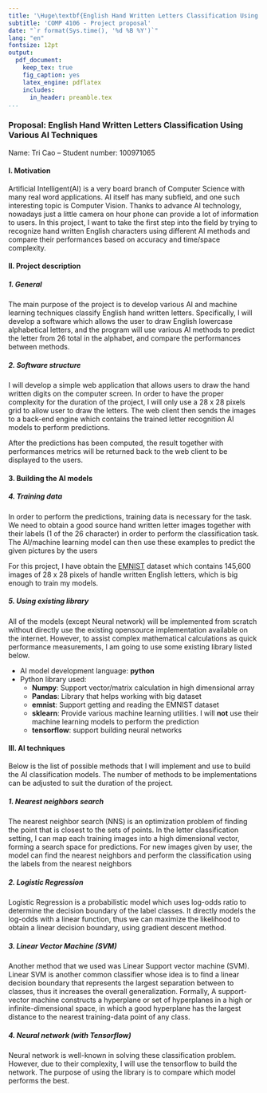 ```yaml
---
title: '\Huge\textbf{English Hand Written Letters Classification Using Various AI Techniques}'
subtitle: 'COMP 4106 - Project proposal'
date: "`r format(Sys.time(), '%d %B %Y')`"
lang: "en"
fontsize: 12pt
output:
  pdf_document:
    keep_tex: true
    fig_caption: yes
    latex_engine: pdflatex
    includes:
      in_header: preamble.tex
...
```


\newgeometry{top=1in,bottom=1in,right=0.5in,left=1in}

\newpage

### Proposal: English Hand Written Letters Classification Using Various AI Techniques

Name: Tri Cao -- Student number: 100971065

#### I. Motivation

Artificial Intelligent(AI) is a very board branch of Computer Science with many real word applications.
AI itself has many subfield, and one such interesting topic is Computer Vision. Thanks to advance AI
technology, nowadays just a little camera on hour phone can provide a lot of information to users.
In this project, I want to take the first step into the field by trying to recognize hand written
English characters using different AI methods and compare their performances based on accuracy and
time/space complexity.

#### II. Project description

##### 1. General

The main purpose of the project is to develop various AI and machine learning techniques classify
English hand written letters. Specifically, I will develop a software which allows the user to draw
English lowercase alphabetical letters, and the program will use various AI methods to predict the
letter from 26 total in the alphabet, and compare the performances between methods. 

##### 2. Software structure

I will develop a simple web application that allows users to draw the hand written digits on the
computer screen. In order to have the proper complexity for the duration of the project, I will only
use a 28 x 28 pixels grid to allow user to draw the letters. The web client then sends the images to
a back-end engine which contains the trained letter recognition AI models to perform predictions. 

After the predictions has been computed, the result together with performances metrics will be returned
back to the web client to be displayed to the users.

#### 3. Building the AI models

##### 4. Training data

In order to perform the predictions, training data is necessary for the task. We need to obtain a 
good source hand written letter images together with their labels (1 of the 26 character) in order
to perform the classification task. The AI/machine learning model can then use these examples to
predict the given pictures by the users

For this project, I have obtain the [EMNIST](https://www.nist.gov/itl/products-and-services/emnist-dataset)
dataset which contains 145,600 images of 28 x 28 pixels of handle written English letters, which is
big enough to train my models.

##### 5. Using existing library

All of the models (except Neural network) will be implemented from scratch without directly use the
existing opensource implementation available on the internet. However, to assist complex mathematical
calculations as quick performance measurements, I am going to use some existing library listed below.

- AI model development language: **python**
- Python library used:
  - **Numpy**: Support vector/matrix calculation in high dimensional array
  - **Pandas**: Library that helps working with big dataset
  - **emnist**: Support getting and reading the EMNIST dataset
  - **sklearn**: Provide various machine learning utilities. I will **not** use their machine learning models
  to perform the prediction
  - **tensorflow**: support building neural networks

#### III. AI techniques

Below is the list of possible methods that I will implement and use to build the AI classification
models. The number of methods to be implementations can be adjusted to suit the duration of the
project.

##### 1. Nearest neighbors search

The nearest neighbor search (NNS) is an optimization problem of finding the point that is closest
to the sets of points. In the letter classification setting, I can map each training images into a
high dimensional vector, forming a search space for predictions. For new images given by user, the
model can find the nearest neighbors and perform the classification using the labels from the nearest
neighbors

##### 2. Logistic Regression

Logistic Regression is a probabilistic model which uses log-odds ratio to determine the decision
boundary of the label classes. It directly models the log-odds with a linear function, thus we can
maximize the likelihood to obtain a linear decision boundary, using gradient descent method. 

##### 3. Linear Vector Machine (SVM)

Another method that we used was Linear Support vector machine (SVM). Linear SVM is another common
classifier whose idea is to find a linear decision boundary that represents the largest separation
between to classes, thus it increases the overall generalization. Formally, A support-vector machine
constructs a hyperplane or set of hyperplanes in a high or infinite-dimensional space, in which a
good hyperplane has the largest distance to the nearest training-data point of any class.

##### 4. Neural network (with Tensorflow)

Neural network is well-known in solving these classification problem. However, due to their complexity,
I will use the tensorflow to build the network. The purpose of using the library is to compare which
model performs the best.
